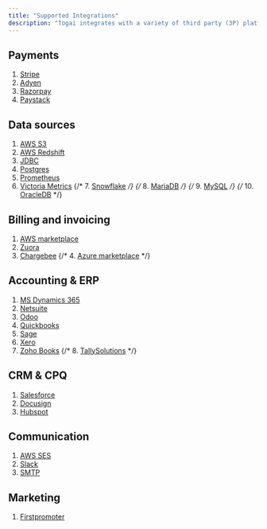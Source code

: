 ```yaml
---
title: "Supported Integrations"
description: "Togai integrates with a variety of third party (3P) platforms for different use cases and requirements."
---
```


## Payments

1. [Stripe](/docs/integrations/payments/stripe)
2. [Adyen](/docs/integrations/payments/adyen)
3. [Razorpay](/docs/integrations/payments/razorpay)
4. [Paystack](/docs/integrations/payments/paystack)


## Data sources
1. [AWS S3](/docs/integrations/data-sources/aws-s3)
2. [AWS Redshift](/docs/integrations/data-sources/aws-redshift)
3. [JDBC](/docs/integrations/data-sources/jdbc)
4. [Postgres](/docs/integrations/data-sources/postgres)
5. [Prometheus](/docs/integrations/data-sources/prometheus)
6. [Victoria Metrics](/docs/integrations/data-sources/victoria-metrics)
{/* 7. [Snowflake](/docs/integrations/data-sources/snowflake) */}
{/* 8. [MariaDB](/docs/integrations/data-sources/mariadb) */}
{/* 9. [MySQL](/docs/integrations/data-sources/mysql) */}
{/* 10. [OracleDB](/docs/integrations/data-sources/oracledb) */}


## Billing and invoicing
1. [AWS marketplace](/docs/integrations/billing-and-invoicing/aws-marketplace)
2. [Zuora](/docs/integrations/billing-and-invoicing/zuora)
3. [Chargebee](/docs/integrations/billing-and-invoicing/chargebee)
{/* 4. [Azure marketplace](/docs/integrations/billing-and-invoicing/azure-marketplace) */}

## Accounting & ERP
1. [MS Dynamics 365](/docs/integrations/accounting-and-erp/ms-dynamics)
2. [Netsuite](/docs/integrations/accounting-and-erp/netsuite)
3. [Odoo](/docs/integrations/accounting-and-erp/odoo)
4. [Quickbooks](/docs/integrations/accounting-and-erp/quickbooks)
5. [Sage](/docs/integrations/accounting-and-erp/sage)
6. [Xero](/docs/integrations/accounting-and-erp/xero)
7. [Zoho Books](/docs/integrations/accounting-and-erp/zohobooks)
{/* 8. [TallySolutions](/docs/integrations/accounting-and-erp/tally) */}

## CRM & CPQ
1. [Salesforce](/docs/integrations/crm-and-cpq/salesforce)
2. [Docusign](/docs/integrations/crm-and-cpq/docusign)
3. [Hubspot](/docs/integrations/crm-and-cpq/hubspot)


## Communication
1. [AWS SES](/docs/integrations/communications/aws-ses)
2. [Slack](/docs/integrations/communications/slack)
3. [SMTP](/docs/integrations/communications/smtp)

## Marketing
1. [Firstpromoter](/docs/integrations/marketing/first-promoter)



